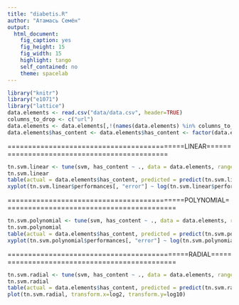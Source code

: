 ```yaml
---
title: "diabetis.R"
author: "Атамась Семён"
output:
  html_document:
    fig_caption: yes
    fig_height: 15
    fig_width: 15
    highlight: tango
    self_contained: no
    theme: spacelab
---
```


```r
library("knitr")
library("e1071")
library("lattice")
data.elements <- read.csv("data/data.csv", header=TRUE)
columns_to_drop <- c("url")
data.elements <- data.elements[,!(names(data.elements) %in% columns_to_drop)]
data.elements$has_content <- data.elements$has_content <- factor(data.elements$has_content)
```

===========================================LINEAR=============================================
```r
tn.svm.linear <- tune(svm, has_content ~ ., data = data.elements, ranges = list(cost = 2^(-5:10)), type = "C-classification", kernel = "linear", class.weights = c('1'=(1798-286)/1798,'0'= 286/1798))
tn.svm.linear
table(actual = data.elements$has_content, predicted = predict(tn.svm.linear$best.model))
xyplot(tn.svm.linear$performances[, "error"] ~ log(tn.svm.linear$performances[, "cost"]), type="b")
```

===========================================POLYNOMIAL==========================================
```r
tn.svm.polynomial <- tune(svm, has_content ~ ., data = data.elements, ranges=list(cost = 2^(0:15), degree= (1:3)), type = "C-classification", kernel = "polynomial", class.weights = c('1'=(1798-286)/1798,'0'= 286/1798))
tn.svm.polynomial
table(actual = data.elements$has_content, predicted = predict(tn.svm.polynomial$best.model))
xyplot(tn.svm.polynomial$performances[, "error"] ~ log(tn.svm.polynomial$performances[, "cost"]), groups = tn.svm.polynomial$performances[, "degree"] , type="b", auto.key=list(title="degree", corner=c(0.95,1), lines=TRUE))
```

============================================RADIAL==============================================
```r
tn.svm.radial <- tune(svm, has_content ~ ., data = data.elements, ranges=list( cost = 2^(0:15), gamma = (10^(-5:0))/ncol(data.elements)), type = "C-classification", kernel = "radial", class.weights = c('1'=(1798-286)/1798,'0'= 286/1798))
tn.svm.radial
table(actual = data.elements$has_content, predicted = predict(tn.svm.radial$best.model))
plot(tn.svm.radial, transform.x=log2, transform.y=log10)
```
